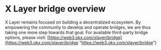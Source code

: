 # X Layer bridge overview
X Layer remains focused on building a decentralized ecosystem. By empowering the community to develop and operate bridges, we are thus taking one more step towards that goal. For available third-party bridge options, please visit: [https://web3.okx.com/xlayer/bridge](https://web3.okx.com/xlayer/bridge "https://web3.okx.com/xlayer/bridge")

